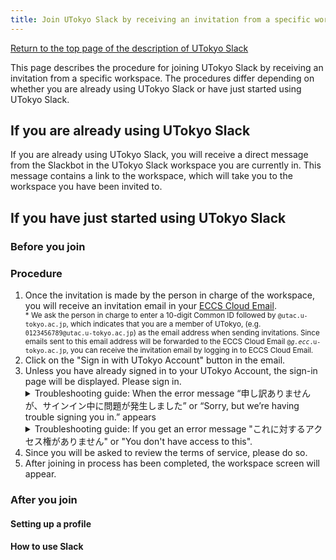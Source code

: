 ```yaml
---
title: Join UTokyo Slack by receiving an invitation from a specific workspace
---
```


[Return to the top page of the description of UTokyo Slack](/en/slack/)

This page describes the procedure for joining UTokyo Slack by receiving an invitation from a specific workspace. The procedures differ depending on whether you are already using UTokyo Slack or have just started using UTokyo Slack. 

## If you are already using UTokyo Slack

If you are already using UTokyo Slack, you will receive a direct message from the Slackbot in the UTokyo Slack workspace you are currently in. This message contains a link to the workspace, which will take you to the workspace you have been invited to.

## If you have just started using UTokyo Slack

### Before you join

<Before />

### Procedure

1. Once the invitation is made by the person in charge of the workspace, you will receive an invitation email in your [ECCS Cloud Email](/en/eccs_cloud_email).<small style="display: block;">* We ask the person in charge to enter a 10-digit Common ID followed by <code>@utac.u-tokyo.ac.jp</code>, which indicates that you are a member of UTokyo, (e.g. `0123456789@utac.u-tokyo.ac.jp`) as the email address when sending invitations. Since emails sent to this email address will be forwarded to the ECCS Cloud Email <code>@<em>g.ecc</em>.u-tokyo.ac.jp</code>, you can receive the invitation email by logging in to ECCS Cloud Email.</small>
1. Click on the "Sign in with UTokyo Account" button in the email.
1. Unless you have already signed in to your UTokyo Account, the sign-in page will be displayed. Please sign in.
    <details>
        <summary>Troubleshooting guide: When the error message “申し訳ありませんが、サインイン中に問題が発生しました” or “Sorry, but we’re having trouble signing you in.” appears</summary>
        There is a possibility that you have not passed the information security education confirmation test, which is required to use UTokyo Slack. Please check the <a href="https://univtokyo.sharepoint.com/sites/Security/SitePages/en/Information_Security_Education.aspx">page for the Information Security Education</a>, and complete and pass the confirmation test. Once you pass the test, the results will be immediately reflected in the system.
        <div>If the issue is still not resolved, please consult the <a href="/en/support/">Technical Support Desk</a>.</div>
    </details>
    <details>
        <summary>Troubleshooting guide: If you get an error message "これに対するアクセス権がありません" or "You don't have access to this".</summary>
        It is possible that the application or reflection of the Multi-Factor Authentication for UTokyo Account, which is required to use UTokyo Slack, has not been completed. Please make sure to follow the initial setup procedures on the "<strong><a href="/en/utokyo_account/mfa/initial">Initial Setup Procedures for Multi-Factor Authentication for UTokyo Accounts</a></strong>" page <strong>up to the last step "Step 4: Apply for MFA Use"</strong> to enable multi-factor authentication for your UTokyo Account. <strong>It will take about 40 minutes for your account settings to be reflected in the system, so please wait for a while</strong>.
        <div>If the issue is still not resolved, please consult the <a href="/en/support/">Technical Support Desk</a>.</div>
    </details>
1. Since you will be asked to review the terms of service, please do so.
1. After joining in process has been completed, the workspace screen will appear.

### After you join

#### Setting up a profile

<Profile />

#### How to use Slack

<Tutorial />
